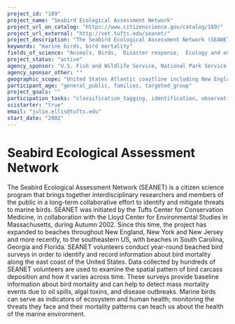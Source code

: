 ```yaml
---
project_id: "189"
project_name: "Seabird Ecological Assessment Network"
project_url_on_catalog: "https://www.citizenscience.gov/catalog/189/"
project_url_external: "http://vet.tufts.edu/seanet/"
project_description: "The Seabird Ecological Assessment Network (SEANET) is a citizen science program that brings together interdisciplinary researchers and members of the public in a long-term collaborative effort to identify and mitigate threats to marine birds. SEANET was initiated by the Tufts Center for Conservation Medicine, in collaboration with the Lloyd Center for Environmental Studies in Massachusetts, during Autumn 2002. Since this time, the project has expanded to beaches throughout New England, New York and New Jersey and more recently, to the southeastern US, with beaches in South Carolina, Georgia and Florida. SEANET volunteers conduct year-round beached bird surveys in order to identify and record information about bird mortality along the east coast of the United States. Data collected by hundreds of SEANET volunteers are used to examine the spatial pattern of bird carcass deposition and how it varies across time. These surveys provide baseline information about bird mortality and can help to detect mass mortality events due to oil spills, algal toxins, and disease outbreaks. Marine birds can serve as indicators of ecosystem and human health; monitoring the threats they face and their mortality patterns can teach us about the health of the marine environment."
keywords: "marine birds, bird mortality"
fields_of_science: "Animals, Birds,  Disaster response,  Ecology and environment,  Health and medicine,  Nature and outdoors, Ocean/water and marine"
project_status: "active"
agency_sponsor: "U.S. Fish and Wildlife Service, National Park Service (NPS), U.S. Geological Survey (USGS)"
agency_sponsor_other: ""
geographic_scope: "United States Atlantic coastline including New England, New York, New Jersey, South Carolina, Georgia, and Florida"
participant_age: "general_public, families, targeted_group"
project_goals: ""
participation_tasks: "classification_tagging, identification, observation, photography, site_selection_description"
scistarter: "true"
email: "julie.ellis@tufts.edu"
start_date: "2002"
---
```


# Seabird Ecological Assessment Network

The Seabird Ecological Assessment Network (SEANET) is a citizen science program that brings together interdisciplinary researchers and members of the public in a long-term collaborative effort to identify and mitigate threats to marine birds. SEANET was initiated by the Tufts Center for Conservation Medicine, in collaboration with the Lloyd Center for Environmental Studies in Massachusetts, during Autumn 2002. Since this time, the project has expanded to beaches throughout New England, New York and New Jersey and more recently, to the southeastern US, with beaches in South Carolina, Georgia and Florida. SEANET volunteers conduct year-round beached bird surveys in order to identify and record information about bird mortality along the east coast of the United States. Data collected by hundreds of SEANET volunteers are used to examine the spatial pattern of bird carcass deposition and how it varies across time. These surveys provide baseline information about bird mortality and can help to detect mass mortality events due to oil spills, algal toxins, and disease outbreaks. Marine birds can serve as indicators of ecosystem and human health; monitoring the threats they face and their mortality patterns can teach us about the health of the marine environment.
